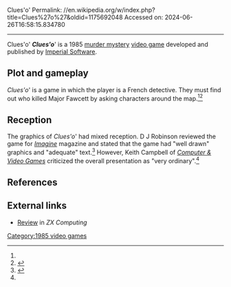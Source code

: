Clues'o'
Permalink: //en.wikipedia.org/w/index.php?title=Clues%27o%27&oldid=1175692048
Accessed on: 2024-06-26T16:58:15.834780



------
Clues'o'
{{Short description|1985 video game}}{{Infobox video game
| collapsible = 
| state = 
| italic title = 
| title = Clues'o'
| image = Clues'o' cover.jpg
| alt = 
| caption = 
| developer = Imperial Software
| publisher = Imperial Software
| series = 
| engine = 
| platforms = 
| released = 1985
| genre = [[Murder mystery game]]
| modes = 
}}'''''Clues'o'''''' is a 1985 [[Murder mystery game|murder mystery]] [[video game]] developed and published by [[Imperial Software]].

==Plot and gameplay==
''Clues'o''' is a game in which the player is a French detective. They must find out who killed Major Fawcett by asking characters around the map.<ref name="Imagine25"/><ref name=":0">{{Cite book |last=Campbell |first=Keith |url=https://archive.org/details/Computer_Video_Games_Issue_045_1985-07_EMAP_Publishing_GB/page/n85/mode/2up |title=Computer & Video Games - Issue 045 |publisher=[[Computer & Video Games]] |year=1985 |editor-last=Metcalls |editor-first=Tim |page=86 |chapter=Clues'o'}}</ref> 

==Reception==
<!-- Graphics -->
The graphics of ''Clues'o''' had mixed reception. D J Robinson reviewed the game for ''[[Imagine (AD&D magazine)|Imagine]]'' magazine and stated that the game had "well drawn" graphics and "adequate" text.<ref name="Imagine25">{{cite journal | last = Robinson |first = D J | title =Game Reviews | type = review | journal = [[Imagine (game magazine)|Imagine]] | issue = 25| pages =45 | publisher = TSR Hobbies (UK), Ltd. |date=April 1985}}</ref> However, Keith Campbell of ''[[Computer and Video Games|Computer & Video Games]]'' criticized the overall presentation as "very ordinary".<ref name=":0" />

==References==
{{reflist}}

==External links==
*[https://archive.org/details/zxcomputing-magazine-1985-08/page/n37/mode/2up Review] in ''ZX Computing''

[[Category:1985 video games]]